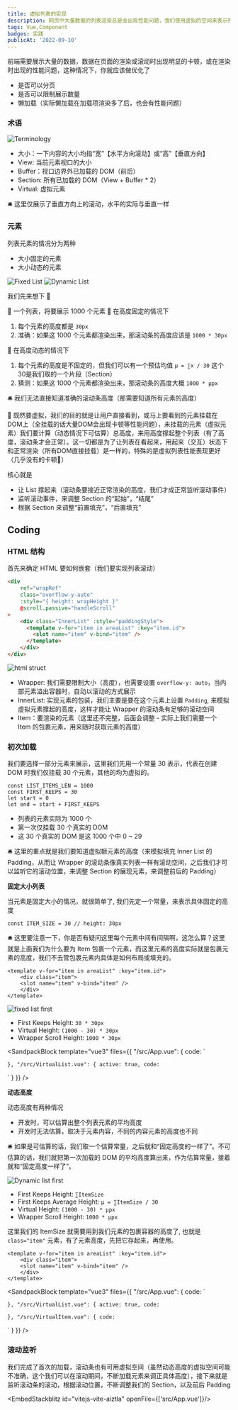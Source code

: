 ```yaml
---
title: 虚拟列表的实现
description: 网页中大量数据的列表渲染总是会出现性能问题，我们使用虚拟的空间来表示列表中不可见的元素，从而高度还原列表的展示和交互。
tags: Vue,Component
badges: 实践
publicAt: '2022-09-10'
---
```


前端需要展示大量的数据，数据在页面的渲染或滚动时出现明显的卡顿，或在渲染时出现的性能问题，这种情况下，你就应该做优化了

- 是否可以分页
- 是否可以限制展示数量
- 懒加载（实际懒加载在加载项渲染多了后，也会有性能问题）

### 术语

![Terminology](/static/images/post-virtual-list/terminology.png)

- 大小：一下内容的大小均指“宽”【水平方向滚动】或“高”【垂直方向】
- View: 当前元素视口的大小
- Buffer：视口边界外已加载的 DOM（前后）
- Section: 所有已加载的 DOM（View + Buffer * 2）
- Virtual: 虚拟元素

<aside>
🛎️ 这里仅展示了垂直方向上的滚动，水平的实际与垂直一样

</aside>

### 元素

列表元素的情况分为两种

- 大小固定的元素
- 大小动态的元素

<div className="columns-2">
	<img src="/static/images/post-virtual-list/fixed-list.png" alt="Fixed List" />
	<img src="/static/images/post-virtual-list/dynamic-list.png" alt="Dynamic List" />
</div>


我们先来想下 🤔

💬 一个列表，将要展示 1000 个元素
💬 在高度固定的情况下

1. 每个元素的高度都是 `30px` 
2. 准确：如果这 1000 个元素都渲染出来，那滚动条的高度应该是 `1000 * 30px`

💬 在高度动态的情况下

1. 每个元素的高度是不固定的，但我们可以有一个预估均值 `μ = ∑x / 30` 这个30是我们取的一个片段（Section）
2. 猜测：如果这 1000 个元素都渲染出来，那滚动条的高度大概 `1000 * μpx`

<aside>
🛎️ 我们无法直接知道准确的滚动条高度（那需要知道所有元素的高度）

</aside>

🤔 既然要虚拟，我们的目的就是让用户直接看到，或马上要看到的元素挂载在DOM上（全挂载的话大量DOM会出现卡顿等性能问题），未挂载的元素（虚拟元素）我们要计算（动态情况下可估算）总高度，来用高度撑起整个列表（有了高度，滚动条才会正常）。这一切都是为了让列表在看起来，用起来（交互）状态下和正常渲染（所有DOM直接挂载）是一样的，特殊的是虚拟列表性能表现更好（几乎没有的卡顿🤪）

核心就是

- 让 List 撑起来（滚动条要接近正常渲染的高度，我们才成正常监听滚动事件）
- 监听滚动事件，来调整 Section 的“起始”，“结尾”
- 根据 Section 来调整“前置填充”，“后置填充”

## Coding

### HTML 结构

首先来确定 HTML 要如何嵌套（我们要实现列表滚动）

```html
<div 
	ref="wrapRef" 
	class="overflow-y-auto" 
	:style="{ height: wrapHeight }" 
	@scroll.passive="handleScroll"
>
    <div class="InnerList" :style="paddingStyle">
      <template v-for="item in areaList" :key="item.id">
        <slot name="item" v-bind="item" />
      </template>
    </div>
</div>
```

![html struct](/static/images/post-virtual-list/html-struct.png)

- Wrapper: 我们需要限制大小（高度），也需要设置 `overflow-y: auto`，当内部元素溢出容器时，自动以滚动的方式展示
- InnerList: 实现元素的包装，我们主要是要在这个元素上设置 `Padding`, 来模拟虚拟元素撑起的高度，这样才能让 Wrapper 的滚动条有足够的滚动空间
- Item：要渲染的元素（这里还不完整，后面会调整 - 实际上我们需要一个 Item 的包裹元素，用来随时获取元素的高度）

### 初次加载

我们要选择一部分元素来展示，这里我们先用一个常量 30 表示，代表在创建 DOM 时我们仅挂载 30 个元素，其他的均为虚拟的。

```tsx
const LIST_ITEMS_LEN = 1000
const FIRST_KEEPS = 30
let start = 0
let end = start + FIRST_KEEPS
```

- 列表的元素实际为 1000 个
- 第一次仅挂载 30 个真实的 DOM
- 这 30 个真实的 DOM 是这 1000 个中 0 ~ 29

<aside>
🛎️ 这里的重点就是我们要知道虚拟额元素的高度（来模拟填充 Inner List 的 Padding，从而让 Wrapper 的滚动条像真实列表一样有滚动空间，之后我们才可以监听它的滚动位置，来调整 Section 的展现元素，来调整前后的 Padding）

</aside>

**固定大小列表**

当元素是固定大小的情况，就很简单了, 我们先定一个常量，来表示具体固定的高度

```tsx
const ITEM_SIZE = 30 // height: 30px
```

<aside>
🛎️ 这里要注意一下，你是否有疑问这里每个元素中间有间隔啊，这怎么算？这里就是上面我们为什么要为 Item 包裹一个元素，而这里元素的高度实际就是包裹元素的高度，我们不去管包裹元素内具体是如何布局或填充的。

</aside>

```tsx
<template v-for="item in areaList" :key="item.id">
	<div class="item">
    <slot name="item" v-bind="item" />
	</div>
</template>
```

![fixed list first](/static/images/post-virtual-list/fixed-list-first.png)

- First Keeps Height: `30 * 30px`
- Virtual Height: `(1000 - 30) * 30px`
- Wrapper Scroll Height: `1000 * 30px`

<SandpackBlock 
	template="vue3"
	files={{
		"/src/App.vue": {
			code: `<template>
  <VirtualList :list="fixedList">
    <template #item="{ item }">
      <span>{{ item }}</span>
    </template>
  </VirtualList>
</template>

<script>

  name: "App",
  components: {
    VirtualList,
  },
  setup() {
    return {
      fixedList: Array.from({ length: 1000 }, (_, idx) => idx),
    };
  },
};
</script>
`
		},
		"/src/VirtualList.vue": {
			active: true,
			code: `<script>

  name: "VirtualList",
  props: {
    list: {
      type: Array,
      default: () => [],
    },
  },
  setup(props) {
    const { list } = toRefs(props);

    const FIRST_KEEPS = 30;
    const ITEM_SIZE = 30;

    let start = 0;
    let end = start + FIRST_KEEPS;

    const listLen = computed(() => list.value.length);
    const areaList = computed(() => list.value.slice(start, end));
    const itemPx = computed(() => ITEM_SIZE + "px");

    const paddingStyle = computed(() => {
      return {
        paddingBottom: (listLen.value - FIRST_KEEPS) * ITEM_SIZE + 'px',
      };
    });

    return {
      paddingStyle,
      areaList,
      itemPx,
    };
  },
};
</script>
  
<template>
  <div class="wrapper">
    <div class="inner-list" :style="paddingStyle">
      <template v-for="item in areaList" :key="item">
        <div class="item">
          <slot name="item" :item="item" />
        </div>
      </template>
    </div>
  </div>
</template>
  
<style>
.wrapper {
  height: 400px;
  overflow-y: auto;
}

/* custom style */
.wrapper {
  border: 2px dashed;
  background-color: white;
}

.item {
  height: v-bind("itemPx");
  line-height: v-bind("itemPx");
  padding: 0 15px;
  background-color: #8f36ff;
}

.item:hover {
  background-color: skyblue;
}
</style>
`
		}
	}}
/>

**动态高度**

动态高度有两种情况

- 开发时，可以估算出整个列表元素的平均高度
- 开发时无法估算，取决于元素内容，不同的内容元素的高度也不同

<aside>
🛎️ 如果是可估算的话，我们取一个估算常量，之后就和“固定高度的一样了”。不可估算的话，我们就把第一次加载的 DOM 的平均高度算出来，作为估算常量，接着就和“固定高度一样了”。

</aside>

![Dynamic list first](/static/images/post-virtual-list/dynamic-list-first.png)

- First Keeps Height: `∑ItemSize`
- First Keeps Average Height: `μ = ∑ItemSize / 30`
- Virtual Height: `(1000 - 30) * μpx`
- Wrapper Scroll Height: `1000 * μpx`

这里我们的 ItemSize 就需要用到我们元素的包裹容器的高度了, 也就是 `class="item"` 元素，有了元素高度，先把它存起来，再使用。

```tsx
<template v-for="item in areaList" :key="item.id">
	<div class="item">
    <slot name="item" v-bind="item" />
	</div>
</template>
```

<SandpackBlock 
	template="vue3"
	files={{
		"/src/App.vue": {
			code: `<script>

// 生成随机值
function genRandom(min, max) {
  return Math.floor(Math.random() * (max - min) + min);
}

  name: "App",
  components: {
    VirtualList,
  },
  setup() {
    return {
      fixedList: Array.from({ length: 10000 }, (_, idx) => ({
        id: idx,
        height: genRandom(30, 120) + 'px',
      })),
    };
  },
};
</script>

<template>
  <VirtualList :list="fixedList">
    <template #item="{ item }">
      <div class="inner-item" :style="{ height: item.height }">
        {{ item }}
      </div>
    </template>
  </VirtualList>
</template>

<style scoped>
.inner-item {
  padding: 0 15px;
}
</style>
`
		},
		"/src/VirtualList.vue": {
			active: true,
			code: `<script>


  name: "VirtualList",
  components: {
    VirtualItem,
  },
  props: {
    list: {
      type: Array,
      default: () => [],
    },
  },
  setup(props) {
    const { list } = toRefs(props);

    const FIRST_KEEPS = 30;
    // 元素高度缓存
    const itemSizeMap = new Map();

    // 元素高度
    let itemSize = ref();
    let start = 0;
    let end = start + FIRST_KEEPS;

    const listLen = computed(() => list.value.length);
    const areaList = computed(() => list.value.slice(start, end));

    const paddingStyle = computed(() => {
      if (!itemSize.value) return;
      return {
        paddingBottom: (listLen.value - FIRST_KEEPS) * itemSize.value + 'px',
      };
    });

    // 父子组件上下文
    const handleChangeItemSize = (key, size) => {
      itemSizeMap.set(key, size);
    };

    provide(
      VIRTUAL_CTX,
      reactive({
        setSize: handleChangeItemSize,
      })
    );

    const fistKeepsAverageHeight = () => {
      let totalSize = 0;
      for (let i = start; i < end; i++) {
        totalSize += itemSizeMap.get(i) || 0;
      }
      itemSize.value = totalSize / FIRST_KEEPS;
    };

    // DOM 挂载后，更新 平均元素高度
    onMounted(() => {
      fistKeepsAverageHeight();
    });

    return {
      paddingStyle,
      areaList,
    };
  },
};
</script>

<template>
  <div class="wrapper">
    <div class="inner-list" :style="paddingStyle">
      <template v-for="item in areaList" :key="item">
        <VirtualItem :id="item.id">
          <slot name="item" :item="item" />
        </VirtualItem>
      </template>
    </div>
  </div>
</template>

<style scoped>
.wrapper {
  height: 400px;
  overflow-y: auto;
}

/* custom style */
.wrapper {
  border: 2px dashed;
  background-color: white;
}
</style>
`
		},
		"/src/VirtualItem.vue": {
			code: `<script>

  name: "VirtualItem",
  props: {
    id: Number,
  },
  setup(props) {
    const id = toRef(props, "id");
    const itemRef = ref();
    const virtualCtx = inject(VIRTUAL_CTX);

    // 将当前元素的高度设置到高度缓存中
    onMounted(() => {
      if (virtualCtx && virtualCtx.setSize && itemRef.value) {
        virtualCtx.setSize(id.value, itemRef.value.offsetHeight);
      }
    });

    return {
      itemRef
    };
  },
};
</script>

<template>
  <div class="item" ref="itemRef">
    <slot name="default" />
  </div>
</template>

<style scoped>
.item {
  background-color: #8f36ff;
}

.item:hover {
  background-color: skyblue;
}
</style>
`
		}
	}}
/>

### 滚动监听

我们完成了首次的加载，滚动条也有可用虚拟空间（虽然动态高度的虚拟空间可能不准确，这个我们可以在滚动期间，不断加载元素来调正具体高度），接下来就是监听滚动条的滚动，根据滚动位置，不断调整我们的 Section，以及前后 Padding

<EmbedStackblitz id="vitejs-vite-aiztla" openFile={['src/App.vue']}/>
